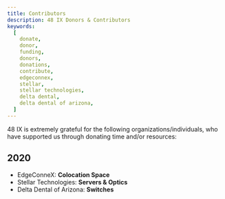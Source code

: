 ```yaml
---
title: Contributors
description: 48 IX Donors & Contributors
keywords:
  [
    donate,
    donor,
    funding,
    donors,
    donations,
    contribute,
    edgeconnex,
    stellar,
    stellar technologies,
    delta dental,
    delta dental of arizona,
  ]
---
```



48 IX is extremely grateful for the following organizations/individuals, who have supported us through donating time and/or resources:

<Contributors />

## 2020

- EdgeConneX: **Colocation Space**
- Stellar Technologies: **Servers & Optics**
- Delta Dental of Arizona: **Switches**
